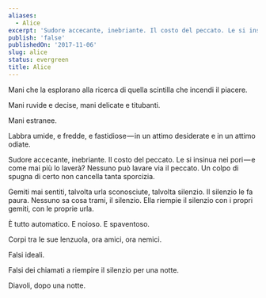 ```yaml
---
aliases:
  - Alice
excerpt: 'Sudore accecante, inebriante. Il costo del peccato. Le si insinua nei pori.'
publish: 'false'
publishedOn: '2017-11-06'
slug: alice
status: evergreen
title: Alice
---
```

Mani che la esplorano alla ricerca di quella scintilla che incendi il piacere.

Mani ruvide e decise, mani delicate e titubanti.

Mani estranee.

Labbra umide, e fredde, e fastidiose — in un attimo desiderate e in un attimo odiate.

Sudore accecante, inebriante. Il costo del peccato. Le si insinua nei pori — e come mai più lo laverà? Nessuno può lavare via il peccato. Un colpo di spugna di certo non cancella tanta sporcizia.

Gemiti mai sentiti, talvolta urla sconosciute, talvolta silenzio. Il silenzio le fa paura. Nessuno sa cosa trami, il silenzio. Ella riempie il silenzio con i propri gemiti, con le proprie urla.

È tutto automatico. E noioso. E spaventoso.

Corpi tra le sue lenzuola, ora amici, ora nemici.

Falsi ideali.

Falsi dei chiamati a riempire il silenzio per una notte.

Diavoli, dopo una notte.
